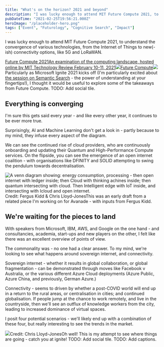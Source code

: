 ```yaml
---
title: "What's on the horizon? 2021 and beyond"
description: "I was lucky enough to attend MIT Future Compute 2021, to understand the convergence of various technologies, from the Internet of Things to new(-ish) connectivity options, like 5G and LoRaWAN.  Future Compute 2021An examination of the computing landscape, hosted online by MIT Technology Review February 10-11, 2021Future Compute [https://event"
pubDateTime: "2021-02-25T19:56:21.000Z"
heroImage: "/placeholder-hero.png"
tags: ["Event", "Futurology", "Cognitive Search", "Impact"]
---
```


I was lucky enough to attend MIT Future Compute 2021, to understand the convergence of various technologies, from the Internet of Things to new(-ish) connectivity options, like 5G and LoRaWAN.

[Future Compute 2021An examination of the computing landscape, hosted online by MIT Technology Review February 10-11, 2021![](https://assets.swoogo.com/uploads/tiny/842456-600074017c29b.png)Future Compute![](https://assets.swoogo.com/uploads/full/685594-5f7bb54135215.jpg)](https://event.technologyreview.com/future-compute-2021/home)Particularly as Microsoft Ignite 2021 kicks off (I'm particularly excited about [the session on Semantic Search](https://myignite.microsoft.com/sessions/cb258175-2e65-49fe-919c-23c88dca54c7?source=sessions) - the power of understanding at your fingertips!), I thought it would be useful to explore some of the takeaways from Future Compute.
TODO: Add social tile.

## Everything is converging

I'm sure this gets said every year - and like every other year, it continues to be ever more true.

Surprisingly, AI and Machine Learning don't get a look in - partly because to my mind, they infuse every aspect of the diagram.

We can see the continued rise of cloud providers, who are continuously onboarding and updating their Quantum and High-Performance Compute services. On the flipside, you can see the emergence of an open internet coalition - with organisations like DFINITY and SOLID attempting to swing the pendulum towards decentralisation.

![A venn diagram showing: energy consumption, processing - then open internet with ledger inside; then Cloud with thinking achines inside; then quantum intersecting with cloud. Then Intelligent edge with IoT inside, and intersecting with Icloud and open internet.](/images/2021/02/diagram.png)Credit: Fergus Kidd & Chris Lloyd-JonesThis was an early draft from a related piece I'm working on for Avanade - with inputs from Fergus Kidd.

## We're waiting for the pieces to land

With speakers from Microsoft, IBM, AWS, and Google on the one hand - and consultancies, academia, start-ups and new players on the other, I felt like there was an excellent overview of points of view.

The commonality was - no one had a clear answer. To my mind, we're looking to see what happens around sovereign internet, and connectivity.

Sovereign internet - whether it results in global collaboration, or global fragmentation - can be demonstrated through moves like Facebook v Australia, or the various different Azure Cloud deployments (Azure Public, Azure China, and previously, German Azure.)

Connectivity - seems to driven by whether a post-COVID world will end up in a return to the rural areas, or centralisation in cities; and continued globalisation. If people jump at the chance to work remotely, and live in the countryside, then we'll see an outflux of knowledge workers from the city, leading to increased dominance of virtual spaces.

I posit four potential scenarios - we'll likely end up with a combination of these four, but really interesting to see the trends in the market.

![](/images/2021/02/image-25.png)Credit: Chris Lloyd-JonesOh well! This is my attempt to see where things are going - catch you at ignite!
TODO: Add social tile.
TODO: Add captions.
